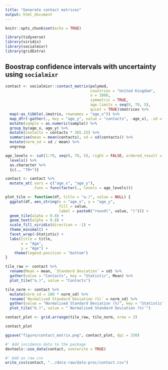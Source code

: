 ```yaml
---
title: "Generate contact matrices"
output: html_document
---
```


```r
knitr::opts_chunk$set(echo = TRUE)
```

```r
library(tidyverse)
library(viridis)
library(socialmixr)
library(gridExtra)
```


## Boostrap confidence intervals with uncertainty using `socialmixr`

```r
contact <- socialmixr::contact_matrix(polymod, 
                                      countries = "United Kingdom",
                                      n = 1000,
                                      symmetric = TRUE,
                                      age.limits = seq(0, 70, 5),
                                      quiet = TRUE)$matrices %>% 
  map(~as_tibble(.$matrix, rownames = "age_x")) %>% 
  map_dfr(~gather(., key = "age_y", value = "contacts", -age_x), .id = "sample") %>% 
  mutate(sample = as.numeric(sample)) %>% 
  group_by(age_x, age_y) %>% 
  mutate(contacts = contacts * 365.25) %>% 
  summarise(mean = mean(contacts), sd = sd(contacts)) %>% 
  mutate(norm_sd = sd / mean) %>% 
  ungroup

age_levels <- cut(1:70, seq(0, 70, 5), right = FALSE, ordered_result = TRUE) %>%
  levels() %>% 
  as.character %>% 
  {c(., "70+")}

contact <- contact %>% 
  mutate_at(.vars = c("age_x", "age_y"),
            .funs = funs(factor(., levels = age_levels)))
```



```r
plot_tile <- function(df, title = "a.)", value = NULL) {
  ggplot(df, aes_string(x = "age_x", y = "age_y",
                        fill = value, 
                        label = paste0("round(", value, ")"))) +
  geom_tile(alpha = 0.8) +
  geom_text(alpha = 0.8) +
  scale_fill_viridis(direction = -1) + 
  theme_minimal() +
  facet_wrap(~Statistic) +
  labs(title = title,
       x = "Age",
       y = "Age") +
    theme(legend.position = "bottom")
}

tile_raw <- contact %>% 
  rename(Mean = mean, `Standard Deviation` = sd) %>% 
  gather(value = "Contacts", key = "Statistic", Mean) %>%
  plot_tile("a.)", value = "Contacts")

tile_norm <- contact %>% 
  mutate(norm_sd = 100 * norm_sd) %>% 
  rename(`Normalised Standard Deviation (%)` = norm_sd) %>% 
  gather(value = "Normalised Standard Deviation (%)", key = "Statistic", `Normalised Standard Deviation (%)`) %>%
  plot_tile("b.)", value = "`Normalised Standard Deviation (%)`")

contact_plot <- grid.arrange(tile_raw, tile_norm, nrow = 2)

contact_plot

ggsave("figure/contact_matrix.png", contact_plot, dpi = 330)
```

```r
#' Add incidence data to the package
devtools::use_data(contact, overwrite = TRUE)

#' Add as raw csv
write_csv(contact, "../data-raw/data-proc/contact.csv")
```

